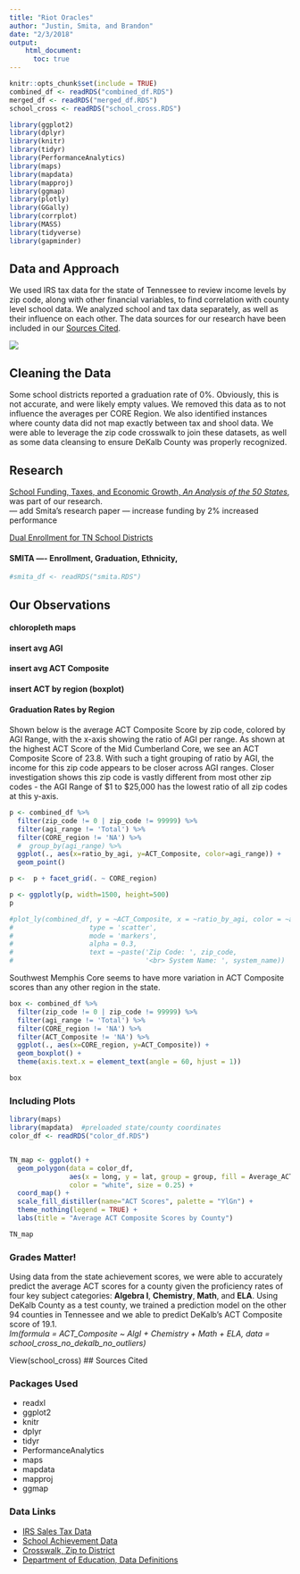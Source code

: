 ---
title: "Riot Oracles"
author: "Justin, Smita, and Brandon"
date: "2/3/2018"
output:
    html_document:
      toc: true
---

```{r reading_data, include=FALSE}
knitr::opts_chunk$set(include = TRUE)
combined_df <- readRDS("combined_df.RDS")
merged_df <- readRDS("merged_df.RDS")
school_cross <- readRDS("school_cross.RDS")
```

```{r libraries, include=FALSE}
library(ggplot2)
library(dplyr)
library(knitr)
library(tidyr)
library(PerformanceAnalytics)  
library(maps)
library(mapdata)
library(mapproj) 
library(ggmap)
library(plotly)
library(GGally)
library(corrplot)
library(MASS)
library(tidyverse)
library(gapminder)
```

## Data and Approach
We used IRS tax data for the state of Tennessee to review income levels by zip code, along with other financial variables, to find correlation with county level school data. We analyzed school and tax data separately, as well as their influence on each other. The data sources for our research have been included in our [Sources Cited](#sources-cited).   
  
![](https://www.tn.gov/content/dam/tn/education/images/CORE-districts.png)
  
## Cleaning the Data
Some school districts reported a graduation rate of 0%. Obviously, this is not accurate, and were likely empty values. We removed this data as to not influence the averages per CORE Region. We also identified instances where county data did not map exactly between tax and shool data. We were able to leverage the zip code crosswalk to join these datasets, as well as some data cleansing to ensure DeKalb County was properly recognized. 

## Research  
[School Funding, Taxes, and Economic Growth, _An Analysis of the 50 States_](http://www.nea.org/assets/docs/HE/schoolfunding.pdf), was part of our research.  
--- add Smita's research paper
--- increase funding by 2% increased performance 

[Dual Enrollment for TN School Districts](https://www.ingramcontent.com/news/dual-enrollment-made-more-accessible-for-tennessee-school-districts)  

#### SMITA ---- Enrollment, Graduation, Ethnicity, 
```{r Smita_grad_rate_and_expense}

#smita_df <- readRDS("smita.RDS")


```



## Our Observations


########################
#### chloropleth maps
#### insert avg AGI
#### insert avg ACT Composite
########################
#### insert ACT by region (boxplot)
########################
#### Graduation Rates by Region
#### 
########################
  
     
Shown below is the average ACT Composite Score by zip code, colored by AGI Range, with the x-axis showing the ratio of AGI per range. As shown at the highest ACT Score of the Mid Cumberland Core, we see an ACT Composite Score of 23.8. With such a tight grouping of ratio by AGI, the income for this zip code appears to be closer across AGI ranges. Closer investigation shows this zip code is vastly different from most other zip codes - the AGI Range of $1 to $25,000 has the lowest ratio of all zip codes at this y-axis.  
  
```{r ACT_agi, echo=FALSE, message=FALSE, warning=FALSE}
p <- combined_df %>% 
  filter(zip_code != 0 | zip_code != 99999) %>% 
  filter(agi_range != 'Total') %>% 
  filter(CORE_region != 'NA') %>% 
  #  group_by(agi_range) %>% 
  ggplot(., aes(x=ratio_by_agi, y=ACT_Composite, color=agi_range)) +
  geom_point() 

p <-  p + facet_grid(. ~ CORE_region)

p <- ggplotly(p, width=1500, height=500)
p
```
  
```{r test_plotly, echo=FALSE, message=FALSE, warning=FALSE, paged.print=FALSE}
#plot_ly(combined_df, y = ~ACT_Composite, x = ~ratio_by_agi, color = ~agi_range,
#                   type = 'scatter',
#                   mode = 'markers',
#                   alpha = 0.3,
#                   text = ~paste('Zip Code: ', zip_code,
#                                 '<br> System Name: ', system_name))
```
Southwest Memphis Core seems to have more variation in ACT Composite scores than any other region in the state. 
  
```{r act_by_core, echo=FALSE, warning=FALSE}
box <- combined_df %>% 
  filter(zip_code != 0 | zip_code != 99999) %>% 
  filter(agi_range != 'Total') %>% 
  filter(CORE_region != 'NA') %>% 
  filter(ACT_Composite != 'NA') %>% 
  ggplot(., aes(x=CORE_region, y=ACT_Composite)) +
  geom_boxplot() +
  theme(axis.text.x = element_text(angle = 60, hjust = 1))

box
```

### Including Plots  
```{r ACT_county_map, include=FALSE}
library(maps)
library(mapdata)  #preloaded state/county coordinates
color_df <- readRDS("color_df.RDS")


TN_map <- ggplot() +
  geom_polygon(data = color_df,
               aes(x = long, y = lat, group = group, fill = Average_ACT_Composite),
               color = "white", size = 0.25) +
  coord_map() +
  scale_fill_distiller(name="ACT Scores", palette = "YlGn") +
  theme_nothing(legend = TRUE) +
  labs(title = "Average ACT Composite Scores by County")
```
   
```{r map_ACT, echo=FALSE}
TN_map
```   
  
### Grades Matter!   

Using data from the state achievement scores, we were able to accurately predict the average ACT scores for a county given the proficiency rates of four key subject categories: **Algebra I**, **Chemistry**, **Math**, and **ELA**. Using DeKalb County as a test county, we trained a prediction model on the other 94 counties in Tennessee and we able to predict DeKalb's ACT Composite score of 19.1.  
_lm(formula = ACT_Composite ~ AlgI + Chemistry + Math + ELA, data = school_cross_no_dekalb_no_outliers)_  

View(school_cross)
## Sources Cited

### Packages Used
*  readxl  
*  ggplot2  
*  knitr  
*  dplyr  
*  tidyr  
*  PerformanceAnalytics  
*  maps  
*  mapdata  
*  mapproj  
*  ggmap  

### Data Links  
*  [IRS Sales Tax Data](https://www.irs.gov/statistics/soi-tax-stats-individual-income-tax-statistics-zip-code-data-soi)    
*  [School Achievement Data](https://www.tn.gov/education/data/data-downloads.html)   
*  [Crosswalk, Zip to District](https://www.tn.gov/education/data/data-downloads.html)  
*  [Department of Education, Data Definitions](https://www.tn.gov/content/dam/tn/education/data/data_definitions.pdf)  